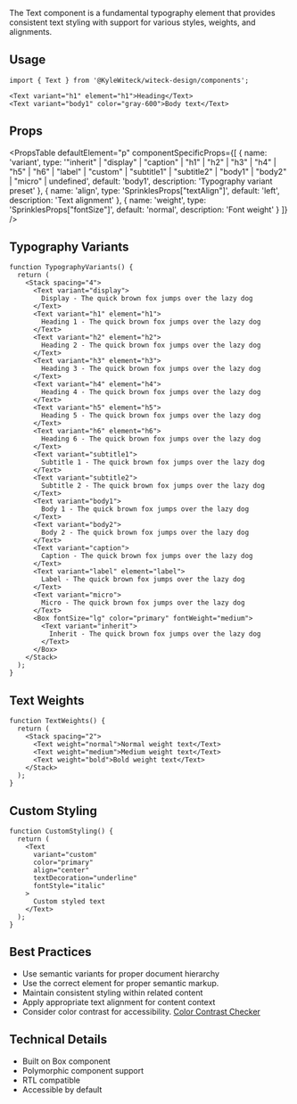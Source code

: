 
The Text component is a fundamental typography element that provides consistent
text styling with support for various styles, weights, and alignments.

## Usage

```tsx
import { Text } from '@KyleWiteck/witeck-design/components';

<Text variant="h1" element="h1">Heading</Text>
<Text variant="body1" color="gray-600">Body text</Text>
```

## Props

<PropsTable
  defaultElement="p"
  componentSpecificProps={[
    {
      name: 'variant',
      type: '"inherit" | "display" | "caption" | "h1" | "h2" | "h3" | "h4" | "h5" | "h6" | "label" | "custom" | "subtitle1" | "subtitle2" | "body1" | "body2" | "micro" | undefined',
      default: 'body1',
      description: 'Typography variant preset'
    },
    {
      name: 'align',
      type: 'SprinklesProps["textAlign"]',
      default: 'left',
      description: 'Text alignment'
    },
    {
      name: 'weight',
      type: 'SprinklesProps["fontSize"]',
      default: 'normal',
      description: 'Font weight'
    }
  ]}
/>

## Typography Variants

```tsx live
function TypographyVariants() {
  return (
    <Stack spacing="4">
      <Text variant="display">
        Display - The quick brown fox jumps over the lazy dog
      </Text>
      <Text variant="h1" element="h1">
        Heading 1 - The quick brown fox jumps over the lazy dog
      </Text>
      <Text variant="h2" element="h2">
        Heading 2 - The quick brown fox jumps over the lazy dog
      </Text>
      <Text variant="h3" element="h3">
        Heading 3 - The quick brown fox jumps over the lazy dog
      </Text>
      <Text variant="h4" element="h4">
        Heading 4 - The quick brown fox jumps over the lazy dog
      </Text>
      <Text variant="h5" element="h5">
        Heading 5 - The quick brown fox jumps over the lazy dog
      </Text>
      <Text variant="h6" element="h6">
        Heading 6 - The quick brown fox jumps over the lazy dog
      </Text>
      <Text variant="subtitle1">
        Subtitle 1 - The quick brown fox jumps over the lazy dog
      </Text>
      <Text variant="subtitle2">
        Subtitle 2 - The quick brown fox jumps over the lazy dog
      </Text>
      <Text variant="body1">
        Body 1 - The quick brown fox jumps over the lazy dog
      </Text>
      <Text variant="body2">
        Body 2 - The quick brown fox jumps over the lazy dog
      </Text>
      <Text variant="caption">
        Caption - The quick brown fox jumps over the lazy dog
      </Text>
      <Text variant="label" element="label">
        Label - The quick brown fox jumps over the lazy dog
      </Text>
      <Text variant="micro">
        Micro - The quick brown fox jumps over the lazy dog
      </Text>
      <Box fontSize="lg" color="primary" fontWeight="medium">
        <Text variant="inherit">
          Inherit - The quick brown fox jumps over the lazy dog
        </Text>
      </Box>
    </Stack>
  );
}
```

## Text Weights

```tsx live
function TextWeights() {
  return (
    <Stack spacing="2">
      <Text weight="normal">Normal weight text</Text>
      <Text weight="medium">Medium weight text</Text>
      <Text weight="bold">Bold weight text</Text>
    </Stack>
  );
}
```

## Custom Styling

```tsx live
function CustomStyling() {
  return (
    <Text
      variant="custom"
      color="primary"
      align="center"
      textDecoration="underline"
      fontStyle="italic"
    >
      Custom styled text
    </Text>
  );
}
```

## Best Practices

- Use semantic variants for proper document hierarchy
- Use the correct element for proper semantic markup.
- Maintain consistent styling within related content
- Apply appropriate text alignment for content context
- Consider color contrast for accessibility.
  [Color Contrast Checker](https://coolors.co/contrast-checker/112a46-acc8e5)

## Technical Details

- Built on Box component
- Polymorphic component support
- RTL compatible
- Accessible by default
